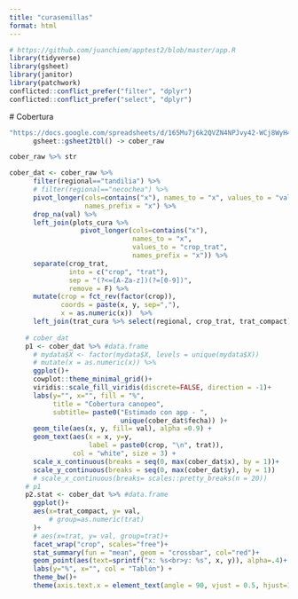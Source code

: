 ```yaml
---
title: "curasemillas"
format: html
---
```


```r
# https://github.com/juanchiem/apptest2/blob/master/app.R
library(tidyverse)
library(gsheet)
library(janitor)
library(patchwork)
conflicted::conflict_prefer("filter", "dplyr")
conflicted::conflict_prefer("select", "dplyr")
```
 # Cobertura

```r
"https://docs.google.com/spreadsheets/d/165Mu7j6k2QVZN4NPJvy42-WCj8WyH4C-flKlEF-NB4Y/edit#gid=1038456513" %>% 
      gsheet::gsheet2tbl() -> cober_raw
```

```r
cober_raw %>% str
```

```r
cober_dat <- cober_raw %>%
      filter(regional=="tandilia") %>%
      # filter(regional=="necochea") %>%
      pivot_longer(cols=contains("x"), names_to = "x", values_to = "val", 
                   names_prefix = "x") %>%   
      drop_na(val) %>% 
      left_join(plots_cura %>% 
                  pivot_longer(cols=contains("x"), 
                               names_to = "x", 
                               values_to = "crop_trat", 
                               names_prefix = "x")) %>% 
      separate(crop_trat, 
               into = c("crop", "trat"), 
               sep = "(?<=[A-Za-z])(?=[0-9])", 
               remove = F) %>% 
      mutate(crop = fct_rev(factor(crop)), 
             coords = paste(x, y, sep=","),
             x = as.numeric(x))  %>% 
      left_join(trat_cura %>% select(regional, crop_trat, trat_compact))
    
    # cober_dat 
    p1 <- cober_dat %>% #data.frame 
      # mydata$X <- factor(mydata$X, levels = unique(mydata$X))
      # mutate(x = as.numeric(x)) %>%
      ggplot()+
      cowplot::theme_minimal_grid()+
      viridis::scale_fill_viridis(discrete=FALSE, direction = -1)+
      labs(y="", x="", fill = "%", 
           title = "Cobertura canopeo", 
           subtitle= paste0("Estimado con app - ", 
                            unique(cober_dat$fecha)) )+
      geom_tile(aes(x, y, fill= val), alpha =0.9) +
      geom_text(aes(x = x, y=y,
                    label = paste0(crop, "\n", trat)), 
                col = "white", size = 3) +
      scale_x_continuous(breaks = seq(0, max(cober_dat$x), by = 1))+
      scale_y_continuous(breaks = seq(0, max(cober_dat$y), by = 1))
      # scale_x_continuous(breaks= scales::pretty_breaks(n = 20))
    # p1
    p2.stat <- cober_dat %>% #data.frame 
      ggplot()+
      aes(x=trat_compact, y= val, 
          # group=as.numeric(trat)
      )+
      # aes(x=trat, y= val, group=trat)+
      facet_wrap("crop", scales="free")+
      stat_summary(fun = "mean", geom = "crossbar", col="red")+
      geom_point(aes(text=sprintf("x: %s<br>y: %s", x, y)), alpha=.4)+
      labs(y="%", x="", col = "Tablón") + 
      theme_bw()+
      theme(axis.text.x = element_text(angle = 90, vjust = 0.5, hjust=1))

```

